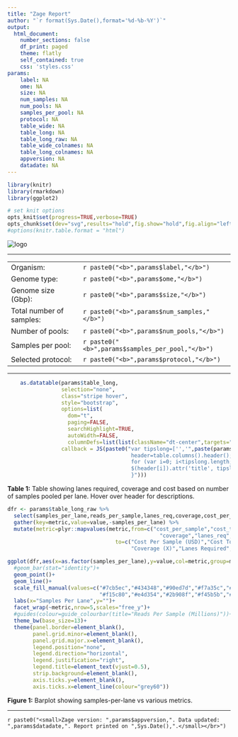 ```yaml
---
title: "Zage Report"
author: "`r format(Sys.Date(),format='%d-%b-%Y')`"
output: 
  html_document:
    number_sections: false
    df_print: paged
    theme: flatly
    self_contained: true
    css: 'styles.css'
params:
    label: NA
    ome: NA
    size: NA
    num_samples: NA
    num_pools: NA
    samples_per_pool: NA
    protocol: NA
    table_wide: NA
    table_long: NA
    table_long_raw: NA
    table_wide_colnames: NA
    table_long_colnames: NA
    appversion: NA
    datadate: NA
---
```


```r
library(knitr)
library(rmarkdown)
library(ggplot2)

# set knit options
opts_knit$set(progress=TRUE,verbose=TRUE)
opts_chunk$set(dev="svg",results="hold",fig.show="hold",fig.align="left",echo=FALSE,warning=FALSE,message=FALSE)
#options(knitr.table.format = "html") 
```

<img src="logo.svg" alt="logo" class="slogo">

---

|||  
|--|--|  
|Organism: |`r paste0("<b>",params$label,"</b>")`|  
|Genome type: |`r paste0("<b>",params$ome,"</b>")`|  
|Genome size (Gbp): |`r paste0("<b>",params$size,"</b>")`|  
|Total number of samples: |`r paste0("<b>",params$num_samples,"</b>")`|  
|Number of pools: |`r paste0("<b>",params$num_pools,"</b>")`|  
|Samples per pool: |`r paste0("<b>",params$samples_per_pool,"</b>")`|  
|Selected protocol: |`r paste0("<b>",params$protocol,"</b>")`|

---

```r
    as.datatable(params$table_long,
                 selection="none",
                 class="stripe hover",
                 style="bootstrap",
                 options=list(
                   dom="t",
                   paging=FALSE,
                   searchHighlight=TRUE,
                   autoWidth=FALSE,
                   columnDefs=list(list(className="dt-center",targets="_all"))),
                 callback = JS(paste0("var tipslong=['','",paste(params$table_long_colnames$Description,collapse="','"),"'],
                                       header=table.columns().header();
                                       for (var i=0; i<tipslong.length; i++) {
                                       $(header[i]).attr('title', tipslong[i]);
                                       }")))
```

__Table 1:__ Table showing lanes required, coverage and cost based on number of samples pooled per lane. Hover over header for descriptions.

```r

dfr <- params$table_long_raw %>%
  select(samples_per_lane,reads_per_sample,lanes_req,coverage,cost_per_sample,cost_total) %>%
  gather(key=metric,value=value,-samples_per_lane) %>%
  mutate(metric=plyr::mapvalues(metric,from=c("cost_per_sample","cost_total",
                                                "coverage","lanes_req","reads_per_sample"),
                                  to=c("Cost Per Sample (USD)","Cost Total (USD)",
                                       "Coverage (X)","Lanes Required","Reads Per Sample (Millions)")))

ggplot(dfr,aes(x=as.factor(samples_per_lane),y=value,col=metric,group=metric))+
  #geom_bar(stat="identity")+
  geom_point()+
  geom_line()+
  scale_fill_manual(values=c("#7cb5ec","#434348","#90ed7d","#f7a35c","#8085e9",
                             "#f15c80","#e4d354","#2b908f","#f45b5b","#91e8e1"))+
  labs(x="Samples Per Lane",y="")+
  facet_wrap(~metric,nrow=5,scales="free_y")+
  #guides(colour=guide_colourbar(title="Reads Per Sample (Millions)"))+
  theme_bw(base_size=13)+
  theme(panel.border=element_blank(),
        panel.grid.minor=element_blank(),
        panel.grid.major.x=element_blank(),
        legend.position="none",
        legend.direction="horizontal",
        legend.justification="right",
        legend.title=element_text(vjust=0.5),
        strip.background=element_blank(),
        axis.ticks.y=element_blank(),
        axis.ticks.x=element_line(colour="grey60"))
```

__Figure 1:__ Barplot showing samples-per-lane vs various metrics.

---

`r paste0("<small>Zage version: ",params$appversion,". Data updated: ",params$datadate,". Report printed on ",Sys.Date(),".</small></br>")`



